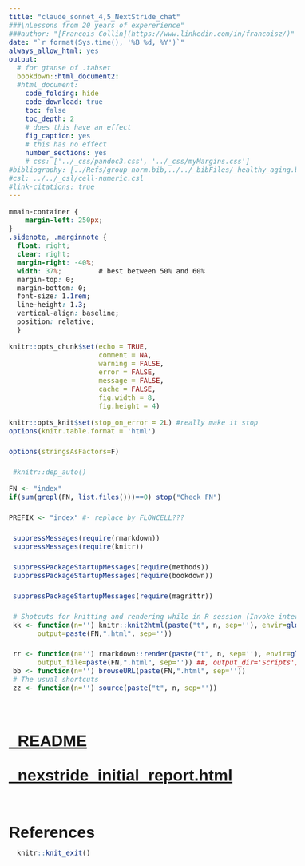 ```yaml
---
title: "claude_sonnet_4,5_NextStride_chat"
###\nLessons from 20 years of expererience"
###author: "[Francois Collin](https://www.linkedin.com/in/francoisz/)"
date: "`r format(Sys.time(), '%B %d, %Y')`"
always_allow_html: yes
output:
  # for gtanse of .tabset
  bookdown::html_document2:
  #html_document:
    code_folding: hide
    code_download: true
    toc: false
    toc_depth: 2
    # does this have an effect
    fig_caption: yes
    # this has no effect
    number_sections: yes
    # css: ['../_css/pandoc3.css', '../_css/myMargins.css']
#bibliography: [../Refs/group_norm.bib,../../_bibFiles/_healthy_aging.bib, ../../../_bibFiles/_Breiman.bib, ../../../_bibFiles/_Freedman.bib, ../../../_bibFiles/_Yu.bib, ../../../_bibFiles/_RUV.bib, ../../../_bibFiles/_RMA.bib, ../../../_bibFiles/_scRNAseq_norm.bib]
#csl: ../../_csl/cell-numeric.csl
#link-citations: true
---
```


```css

mmain-container {
    margin-left: 250px;
}
.sidenote, .marginnote { 
  float: right;
  clear: right;
  margin-right: -40%;
  width: 37%;         # best between 50% and 60%
  margin-top: 0;
  margin-bottom: 0;
  font-size: 1.1rem;
  line-height: 1.3;
  vertical-align: baseline;
  position: relative;
  }
```


<style>
@import url('https://fonts.googleapis.com/css?family=Raleway');
@import url('https://fonts.googleapis.com/css?family=Oxygen');
@import url('https://fonts.googleapis.com/css?family=Raleway:bold');
@import url('https://fonts.googleapis.com/css?family=Oxygen:bold');

.main-container {
  max-width: 1400px !important;
}

body{
  font-family: 'Oxygen', sans-serif;
  font-size: 16px;
  line-height: 24px;
}

h1,h2,h3,h4 {
  font-family: 'Raleway', sans-serif;
}

.container { width: 1400px; }

caption {
  font-size: 20px;
  caption-side: top;
  text-indent: 30px;
  background-color: lightgrey;
  color: black;
  margin-top: 5px;
}

g-table-intro h4 {
  text-indent: 0px;
}
</style>

```r
knitr::opts_chunk$set(echo = TRUE,
                      comment = NA,
                      warning = FALSE,
                      error = FALSE,
                      message = FALSE,
                      cache = FALSE,
                      fig.width = 8,
                      fig.height = 4)
```

```r

knitr::opts_knit$set(stop_on_error = 2L) #really make it stop
options(knitr.table.format = 'html')

options(stringsAsFactors=F)

 #knitr::dep_auto()

```
<!-- ######################################################################## -->


```r


FN <- "index"
if(sum(grepl(FN, list.files()))==0) stop("Check FN")

PREFIX <- "index" #- replace by FLOWCELL???

 suppressMessages(require(rmarkdown))
 suppressMessages(require(knitr))

 suppressPackageStartupMessages(require(methods))
 suppressPackageStartupMessages(require(bookdown))

 suppressPackageStartupMessages(require(magrittr))

 # Shotcuts for knitting and rendering while in R session (Invoke interactive R from R/Scripts folder)
 kk <- function(n='') knitr::knit2html(paste("t", n, sep=''), envir=globalenv(),
       output=paste(FN,".html", sep=''))

 rr <- function(n='') rmarkdown::render(paste("t", n, sep=''), envir=globalenv(),
       output_file=paste(FN,".html", sep='')) ##, output_dir='Scripts')
 bb <- function(n='') browseURL(paste(FN,".html", sep='')) 
 # The usual shortcuts 
 zz <- function(n='') source(paste("t", n, sep='')) 
``` 

<!-- ######################################################################## -->

<br/>

# [_README](,/_README,html)

# [_nexstride_initial_report.html](nexstride_initial_report.html)

<br/>



# References {#references}
   
<div id="refs"></div>
     
  
 
```r
  knitr::knit_exit()
```

#############################################################
#############################################################
<!--
* Comparative Illustration of the use of AI Agents 
   -  For Article Review
      - claude (v3.7 , 4.?)
      - chatGPT
      - ???
   - For literature review
-->
#############################################################
#############################################################



<!-- To run
# nohup Rscript -e "knitr::knit2html('index.Rmd')" > index.log  &

# Or
# nohup Rscript -e "rmarkdown::render('index.Rmd')" > index.log  &

-->

